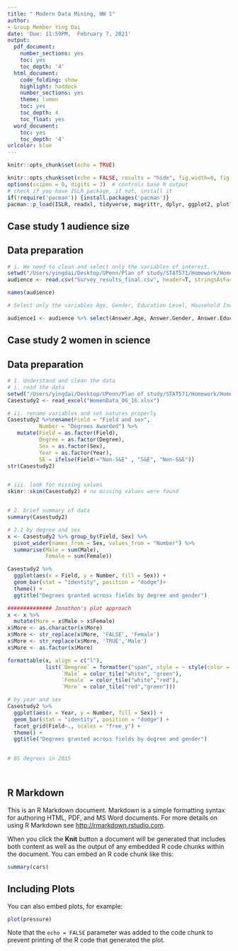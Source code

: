 ```yaml
---
title: " Modern Data Mining, HW 1"
author:
- Group Member Ying Dai
date: 'Due: 11:59PM,  February 7, 2021'
output:
  pdf_document:
    number_sections: yes
    toc: yes
    toc_depth: '4'
  html_document:
    code_folding: show
    highlight: haddock
    number_sections: yes
    theme: lumen
    toc: yes
    toc_depth: 4
    toc_float: yes
  word_document:
    toc: yes
    toc_depth: '4'
urlcolor: blue
---
```


```r
knitr::opts_chunk$set(echo = TRUE)
```


```r
knitr::opts_chunk$set(echo = FALSE, results = "hide", fig.width=8, fig.height=4)
options(scipen = 0, digits = 3)  # controls base R output
# check if you have ISLR package, if not, install it
if(!require('pacman')) {install.packages('pacman')}
pacman::p_load(ISLR, readxl, tidyverse, magrittr, dplyr, ggplot2, plotly, formattable)
```


\pagebreak
---

## Case study 1 audience size
## Data preparation
```r
# i. We need to clean and select only the variables of interest. 
setwd("/Users/yingdai/Desktop/UPenn/Plan of study/STAT571/Homework/Home work 1/data")
audience <- read.csv("Survey_results_final.csv", header=T, stringsAsFactors = FALSE) 

names(audience)

# Select only the variables Age, Gender, Education Level, Household Income in 2013, Sirius Listener?, Wharton Listener? and Time used to finish the survey. Change the variable names to be "age", "gender", "education", "income", "sirius", "wharton", "worktime".

audience1 <- audience %>% select(Answer.Age, Answer.Gender, Answer.Education, Answer.HouseHoldIncome, Answer.Sirius.Radio, Answer.Wharton.Radio, WorkTimeInSeconds) %>% rename(age = Answer.Age, gender = Answer.Gender, education = Answer.Education, income = Answer.HouseHoldIncome, sirius = Answer.Sirius.Radio, wharton = Answer.Wharton.Radio, worktime = WorkTimeInSeconds)

```


## Case study 2 women in science
## Data preparation
```r
# 1. Understand and clean the data
# i. read the data
setwd("/Users/yingdai/Desktop/UPenn/Plan of study/STAT571/Homework/Home work 1/data")
Casestudy2 <- read_excel("WomenData_06_16.xlsx")

# ii. rename variables and set natures properly
Casestudy2 %>%rename(Field = "Field and sex",
          Number = "Degrees Awarded") %>%
   mutate(Field = as.factor(Field),
          Degree = as.factor(Degree),
          Sex = as.factor(Sex),
          Year = as.factor(Year),
          SE = ifelse(Field!="Non-S&E" , "S&E", "Non-S&E"))
str(Casestudy2)


# iii. look for missing values
skimr::skim(Casestudy2) # no missing values were found


# 2. brief summary of data
summary(Casestudy2)

# 2.1 by degree and sex
x <- Casestudy2 %>% group_by(Field, Sex) %>%
  pivot_wider(names_from = Sex, values_from = "Number") %>%
  summarise(Male = sum(Male),
            Female = sum(Female))

Casestudy2 %>%
  ggplot(aes(x = Field, y = Number, fill = Sex)) +
  geom_bar(stat = "identity", position = "dodge")+
  theme() +
  ggtitle("Degrees granted across fields by degree and gender") 

############## Jonathon's plot approach
x <- x %>%
  mutate(More = x$Male > x$Female)
x$More <- as.character(x$More)
x$More <- str_replace(x$More, 'FALSE', 'Female')
x$More <- str_replace(x$More, 'TRUE','Male')
x$More <- as.factor(x$More)

formattable(x, align = c("l"),
            list(`Deegree` = formatter("span", style = ~ style(color = "grey", font.weight = "bold")),
                 `Male` = color_tile("white", "green"),
                 `Female` = color_tile("white","red"),
                 `More` = color_tile("red","green")))

# by year and sex
Casestudy2 %>%
  ggplot(aes(x = Year, y = Number, fill = Sex)) +
  geom_bar(stat = "identity", position = "dodge") +
  facet_grid(Field~., scales = "free_y") +
  theme() +
  ggtitle("Degrees granted across fields by degree and gender") 
  


```


```r
# BS degrees in 2015




```




## R Markdown

This is an R Markdown document. Markdown is a simple formatting syntax for authoring HTML, PDF, and MS Word documents. For more details on using R Markdown see <http://rmarkdown.rstudio.com>.

When you click the **Knit** button a document will be generated that includes both content as well as the output of any embedded R code chunks within the document. You can embed an R code chunk like this:

```r
summary(cars)
```

## Including Plots

You can also embed plots, for example:

```r
plot(pressure)
```

Note that the `echo = FALSE` parameter was added to the code chunk to prevent printing of the R code that generated the plot.

